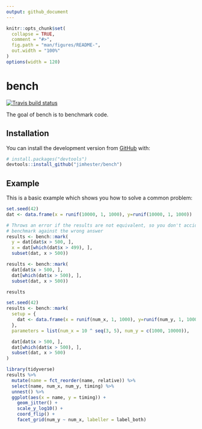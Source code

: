 ```yaml
---
output: github_document
---
```


<!-- README.md is generated from README.Rmd. Please edit that file -->

```r
knitr::opts_chunk$set(
  collapse = TRUE,
  comment = "#>",
  fig.path = "man/figures/README-",
  out.width = "100%"
)
options(width = 120)
```
# bench

[![Travis build status](https://travis-ci.org/jimhester/bench.svg?branch=master)](https://travis-ci.org/jimhester/bench)


The goal of bench is to benchmark code.

## Installation

You can install the development version from [GitHub](https://github.com/) with:

``` r
# install.packages("devtools")
devtools::install_github("jimhester/bench")
```

## Example

This is a basic example which shows you how to solve a common problem:

```r
set.seed(42)
dat <- data.frame(x = runif(10000, 1, 1000), y=runif(10000, 1, 1000))

# Throws an error if the results are not equivalent, so you don't accidentally
# benchmark against the wrong answer
results <- bench::mark(
  y = dat[dat$x > 500, ],
  x = dat[which(dat$x > 499), ],
  subset(dat, x > 500))

results <- bench::mark(
  dat[dat$x > 500, ],
  dat[which(dat$x > 500), ],
  subset(dat, x > 500))

results
```

```r
set.seed(42)
results <- bench::mark(
  setup = {
    dat <- data.frame(x = runif(num_x, 1, 1000), y=runif(num_y, 1, 1000))
  },
  parameters = list(num_x = 10 ^ seq(3, 5), num_y = c(1000, 10000)),

  dat[dat$x > 500, ],
  dat[which(dat$x > 500), ],
  subset(dat, x > 500)
)
```

```r
library(tidyverse)
results %>%
  mutate(name = fct_reorder(name, relative)) %>%
  select(name, num_x, num_y, timing) %>%
  unnest() %>%
  ggplot(aes(x = name, y = timing)) +
    geom_jitter() +
    scale_y_log10() +
    coord_flip() +
    facet_grid(num_y ~ num_x, labeller = label_both)
```
